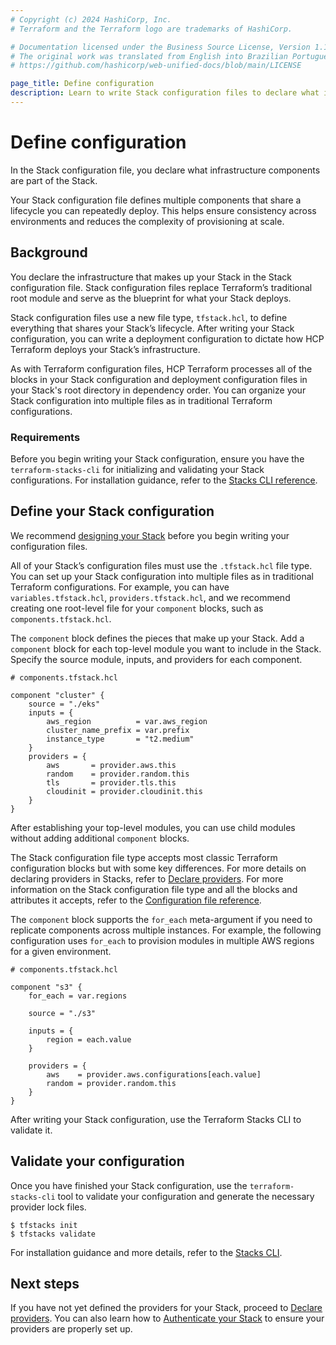 ```yaml
---
# Copyright (c) 2024 HashiCorp, Inc.
# Terraform and the Terraform logo are trademarks of HashiCorp.

# Documentation licensed under the Business Source License, Version 1.1.
# The original work was translated from English into Brazilian Portuguese.
# https://github.com/hashicorp/web-unified-docs/blob/main/LICENSE

page_title: Define configuration
description: Learn to write Stack configuration files to declare what infrastructure your Stack deploys.
---
```


# Define configuration

In the Stack configuration file, you declare what infrastructure components are part of the Stack.

Your Stack configuration file defines multiple components that share a lifecycle you can repeatedly deploy. This helps ensure consistency across environments and reduces the complexity of provisioning at scale.

## Background

You declare the infrastructure that makes up your Stack in the Stack configuration file. Stack configuration files replace Terraform’s traditional root module and serve as the blueprint for what your Stack deploys.

Stack configuration files use a new file type, `tfstack.hcl`, to define everything that shares your Stack’s lifecycle. After writing your Stack configuration, you can write a deployment configuration to dictate how HCP Terraform deploys your Stack’s infrastructure.

As with Terraform configuration files, HCP Terraform processes all of the blocks in your Stack configuration and deployment configuration files in your Stack's root directory in dependency order. You can organize your Stack configuration into multiple files as in traditional Terraform configurations.

### Requirements

Before you begin writing your Stack configuration, ensure you have the `terraform-stacks-cli` for initializing and validating your Stack configurations. For installation guidance, refer to the [Stacks CLI reference](/terraform/language/stacks/reference/tfstacks-cli).

## Define your Stack configuration

We recommend [designing your Stack](/terraform/language/stacks/design) before you begin writing your configuration files.

All of your Stack’s configuration files must use the `.tfstack.hcl` file type. You can set up your Stack configuration into multiple files as in traditional Terraform configurations. For example, you can have `variables.tfstack.hcl`, `providers.tfstack.hcl`, and we recommend creating one root-level file for your `component` blocks, such as `components.tfstack.hcl`.

The `component` block defines the pieces that make up your Stack. Add a `component` block for each top-level module you want to include in the Stack. Specify the source module, inputs, and providers for each component.

```hcl
# components.tfstack.hcl

component "cluster" {
    source = "./eks"
    inputs = {
        aws_region          = var.aws_region
        cluster_name_prefix = var.prefix
        instance_type       = "t2.medium"
    }
    providers = {
        aws       = provider.aws.this
        random    = provider.random.this
        tls       = provider.tls.this
        cloudinit = provider.cloudinit.this
    }
}
```

After establishing your top-level modules, you can use child modules without adding additional `component` blocks.

The Stack configuration file type accepts most classic Terraform configuration blocks but with some key differences. For more details on declaring providers in Stacks, refer to [Declare providers](/terraform/language/stacks/create/declare-providers). For more information on the Stack configuration file type and all the blocks and attributes it accepts, refer to the [Configuration file reference](/terraform/language/stacks/reference/tfstack).

The `component` block supports the `for_each` meta-argument if you need to replicate components across multiple instances. For example, the following configuration uses `for_each` to provision modules in multiple AWS regions for a given environment.

```hcl
# components.tfstack.hcl

component "s3" {
    for_each = var.regions

    source = "./s3"

    inputs = {
        region = each.value
    }

    providers = {
        aws    = provider.aws.configurations[each.value]
        random = provider.random.this
    }
}
```

After writing your Stack configuration, use the Terraform Stacks CLI to validate it.

## Validate your configuration

Once you have finished your Stack configuration, use the `terraform-stacks-cli` tool to validate your configuration and generate the necessary provider lock files.

```shell-session
$ tfstacks init
$ tfstacks validate
```

For installation guidance and more details, refer to the [Stacks CLI](/terraform/language/stacks/reference/tfstacks-cli).

## Next steps

If you have not yet defined the providers for your Stack, proceed to [Declare providers](/terraform/language/stacks/create/declare-providers). You can also learn how to [Authenticate your Stack](/terraform/language/stacks/deploy/authenticate) to ensure your providers are properly set up.
